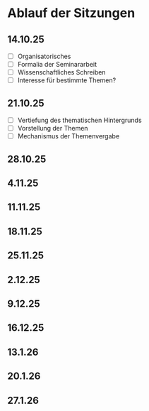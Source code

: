 # Ablauf der Sitzungen

## 14.10.25 {-}

- [ ] Organisatorisches
- [ ] Formalia der Seminararbeit
- [ ] Wissenschaftliches Schreiben
- [ ] Interesse für bestimmte Themen?

## 21.10.25 {-}

- [ ] Vertiefung des thematischen Hintergrunds
- [ ] Vorstellung der Themen
- [ ] Mechanismus der Themenvergabe

## 28.10.25 {-}

## 4.11.25 {-}

## 11.11.25 {-}

## 18.11.25 {-}

## 25.11.25 {-}

## 2.12.25 {-}

## 9.12.25 {-}

## 16.12.25 {.unnumbered}

## 13.1.26 {-}

## 20.1.26 {-}

## 27.1.26 {-}

